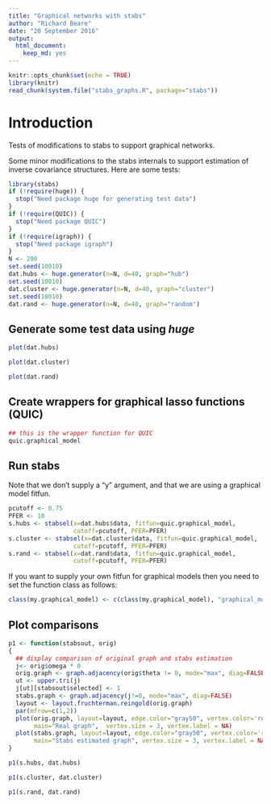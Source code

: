 ```yaml
---
title: "Graphical networks with stabs"
author: "Richard Beare"
date: "20 September 2016"
output:
  html_document:
    keep_md: yes
---
```


<!--
  %\VignetteEngine{knitr::rmarkdown}
  %\VignetteIndexEntry{Using stability selection for graphical models}
-->

```r
knitr::opts_chunk$set(echo = TRUE)
library(knitr)
read_chunk(system.file("stabs_graphs.R", package="stabs"))
```

# Introduction

Tests of modifications to stabs to support graphical networks.

Some minor modifications to the stabs internals to support estimation of inverse covariance
structures. Here are some tests:

```r
library(stabs)
if (!require(huge)) {
  stop("Need package huge for generating test data")
}
if (!require(QUIC)) {
  stop("Need package QUIC")
}
if (!require(igraph)) {
  stop("Need package igraph")
}
N <- 200
set.seed(10010)
dat.hubs <- huge.generator(n=N, d=40, graph="hub")
set.seed(10010)
dat.cluster <- huge.generator(n=N, d=40, graph="cluster")
set.seed(10010)
dat.rand <- huge.generator(n=N, d=40, graph="random")
```

## Generate some test data using _huge_

```r
plot(dat.hubs)
```
```r
plot(dat.cluster)
```
```r
plot(dat.rand)
```

## Create wrappers for graphical lasso functions (QUIC)

```r
## this is the wrapper function for QUIC
quic.graphical_model
```

## Run stabs
Note that we don't supply a "y" argument, and that we are using a graphical model fitfun. 
```r
pcutoff <- 0.75
PFER <- 10
s.hubs <- stabsel(x=dat.hubs$data, fitfun=quic.graphical_model, 
                  cutoff=pcutoff, PFER=PFER)
s.cluster <- stabsel(x=dat.cluster$data, fitfun=quic.graphical_model, 
                  cutoff=pcutoff, PFER=PFER)
s.rand <- stabsel(x=dat.rand$data, fitfun=quic.graphical_model, 
                  cutoff=pcutoff, PFER=PFER)
```
If you want to supply your own fitfun for graphical models then you need to set the function class as follows:
```r
class(my.graphical_model) <- c(class(my.graphical_model), "graphical_model")
```

## Plot comparisons
```r
p1 <- function(stabsout, orig)
{
  ## display comparison of original graph and stabs estimation
  j<- orig$omega * 0
  orig.graph <- graph.adjacency(orig$theta != 0, mode="max", diag=FALSE)
  ut <- upper.tri(j)
  j[ut][stabsout$selected] <- 1
  stabs.graph <- graph.adjacency(j!=0, mode="max", diag=FALSE)
  layout <- layout.fruchterman.reingold(orig.graph)
  par(mfrow=c(1,2))
  plot(orig.graph, layout=layout, edge.color="gray50", vertex.color='red', 
       main="Real graph",  vertex.size = 3, vertex.label = NA)
  plot(stabs.graph, layout=layout, edge.color="gray50", vertex.color='red', 
       main="Stabs estimated graph", vertex.size = 3, vertex.label = NA)
}
```

```r
p1(s.hubs, dat.hubs)
```
```r
p1(s.cluster, dat.cluster)
```
```r
p1(s.rand, dat.rand)
```






